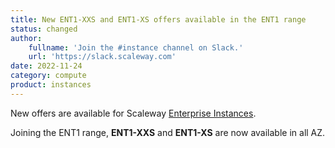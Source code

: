 ```yaml
---
title: New ENT1-XXS and ENT1-XS offers available in the ENT1 range 
status: changed
author:
    fullname: 'Join the #instance channel on Slack.'
    url: 'https://slack.scaleway.com'
date: 2022-11-24
category: compute
product: instances
---
```


New offers are available for Scaleway [Enterprise Instances](https://www.scaleway.com/en/en/production-optimized-instances/). 

Joining the ENT1 range, **ENT1-XXS** and **ENT1-XS** are now available in all AZ. 


